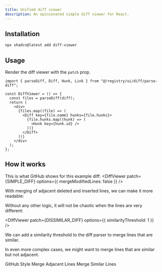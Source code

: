 ```yaml
---
title: Unified diff viewer
description: An opinionated simple diff viewer for React. 
---
```




<DiffViewer patch={EXAMPLE_DIFF} />

## Installation


```bash
npx shadcn@latest add diff-viewer
```

## Usage

Render the diff viewer with the `patch` prop.

```tsx
import { parseDiff, Diff, Hunk, Link } from "@/registry/ui/diff/parse-diff";

const DiffViewer = () => {
  const files = parseDiff(diff);
  return (
    <div>
      {files.map((file) => (
        <Diff key={file.name} hunks={file.hunks}>
          {file.hunks.map((hunk) => (
            <Hunk key={hunk.id} />
          ))}
        </Diff>
      ))}
    </div>
  );
};
```

## How it works

This is what GitHub shows for this example diff:
<DiffViewer patch={SIMPLE_DIFF} options={{ mergeModifiedLines: false }} />


With merging of adjacent deleted and inserted lines, we can make it more readable:

<DiffViewer patch={SIMPLE_DIFF} />

Without any other logic, it will not be chaotic when the lines are very different:

<DiffViewer patch={DISSIMILAR_DIFF} options={{ similarityThreshold: 1 }} />

We can add a similarity threshold to the diff parser to merge lines that are similar.

<DiffViewer patch={DISSIMILAR_DIFF} />

In even more complex cases, we might want to merge lines that are similar but not adjacent.

<Tabs defaultValue="GitHub">
  <TabsList>
    <TabsTrigger value="GitHub">GitHub Style</TabsTrigger>
    <TabsTrigger value="Merged Adjacent">Merge Adjacent Lines</TabsTrigger>
    <TabsTrigger value="Similar">Merge Similar Lines</TabsTrigger>
  </TabsList>
  <TabsContent value="GitHub">
    <DiffViewer patch={EXAMPLE_DIFF} options={{ mergeModifiedLines: false }} />
  </TabsContent>
  <TabsContent value="Merged Adjacent">
    <DiffViewer patch={EXAMPLE_DIFF} options={{ mergeModifiedLines: true, maxDiffDistance: 1 }} />
  </TabsContent>
  <TabsContent value="Similar">
    <DiffViewer patch={EXAMPLE_DIFF} />
  </TabsContent>
</Tabs>

